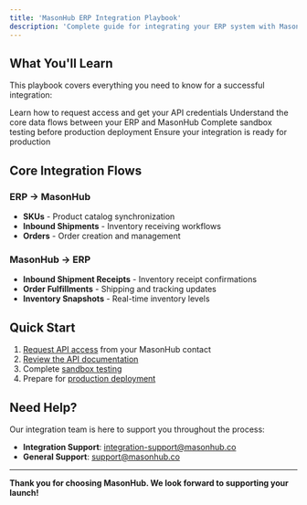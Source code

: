 ```yaml
---
title: 'MasonHub ERP Integration Playbook'
description: 'Complete guide for integrating your ERP system with MasonHub Order Management System using our public API'
---
```


## What You'll Learn

This playbook covers everything you need to know for a successful integration:

<CardGroup cols={2}>
  <Card
    title="Getting Started"
    icon="rocket"
    href="/getting-started/request-access"
  >
    Learn how to request access and get your API credentials
  </Card>
  <Card
    title="Integration Flows"
    icon="flow"
    href="/integration/architecture-flows"
  >
    Understand the core data flows between your ERP and MasonHub
  </Card>
  <Card
    title="Testing & Validation"
    icon="test-tube"
    href="/testing/sandbox-testing"
  >
    Complete sandbox testing before production deployment
  </Card>
  <Card
    title="Production Readiness"
    icon="badge-check"
    href="/production/readiness-checklist"
  >
    Ensure your integration is ready for production
  </Card>
</CardGroup>

## Core Integration Flows

### ERP → MasonHub
- **SKUs** - Product catalog synchronization
- **Inbound Shipments** - Inventory receiving workflows
- **Orders** - Order creation and management

### MasonHub → ERP
- **Inbound Shipment Receipts** - Inventory receipt confirmations
- **Order Fulfillments** - Shipping and tracking updates
- **Inventory Snapshots** - Real-time inventory levels

## Quick Start

1. [Request API access](/getting-started/request-access) from your MasonHub contact
2. [Review the API documentation](https://docs.masonhub.co/api/v1)
3. Complete [sandbox testing](/testing/sandbox-testing)
4. Prepare for [production deployment](/production/go-live)

## Need Help?

Our integration team is here to support you throughout the process:

- **Integration Support**: [integration-support@masonhub.co](mailto:integration-support@masonhub.co)
- **General Support**: [support@masonhub.co](mailto:support@masonhub.co)

---

**Thank you for choosing MasonHub. We look forward to supporting your launch!**
